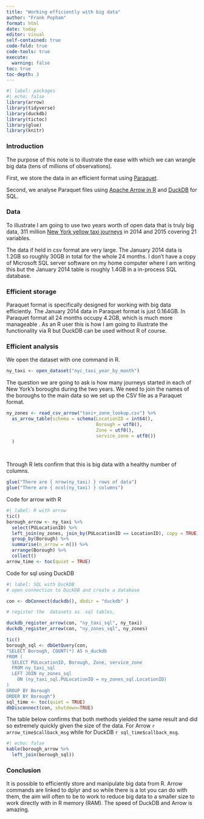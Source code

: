 ```yaml
---
title: "Working efficiently with big data"
author: "Frank Popham"
format: html
date: today
editor: visual
self-contained: true
code-fold: true
code-tools: true
execute: 
  warning: false
toc: true
toc-depth: 3
---
```


```r
#| label: packages 
#| echo: false
library(arrow)
library(tidyverse)
library(duckdb)
library(tictoc)
library(glue)
library(knitr)
```

### Introduction

The purpose of this note is to illustrate the ease with which we can wrangle big data (tens of millions of observations).

First, we store the data in an efficient format using [Paraquet](https://parquet.apache.org/docs/).

Second, we analyse Paraquet files using [Apache Arrow in R](https://arrow.apache.org/docs/r/) and [DuckDB](https://duckdb.org/) for SQL.

### Data

To illustrate I am going to use two years worth of open data that is truly big data, 311 million [New York yellow taxi journeys](https://www.nyc.gov/site/tlc/about/tlc-trip-record-data.page) in 2014 and 2015 covering 21 variables.

The data if held in csv format are very large. The January 2014 data is 1.2GB so roughly 30GB in total for the whole 24 months. I don't have a copy of Microsoft SQL server software on my home computer where I am writing this but the January 2014 table is roughly 1.4GB in a in-process SQL database.

### Efficient storage

Paraquet format is specifically designed for working with big data efficiently. The January 2014 data in Paraquet format is just 0.164GB. In Paraquet format all 24 months occupy 4.2GB, which is much more manageable . As an R user this is how I am going to illustrate the functionality via R but DuckDB can be used without R of course.

### Efficient analysis

We open the dataset with one command in R.

```r
ny_taxi <- open_dataset("nyc_taxi_year_by_month")

```

The question we are going to ask is how many journeys started in each of New York's boroughs during the two years. We need to join the names of the boroughs to the main data so we set up the CSV file as a Paraquet format.

```r

ny_zones <- read_csv_arrow("taxi+_zone_lookup.csv") %>%
  as_arrow_table(schema = schema(LocationID = int64(),
                                 Borough = utf8(),
                                 Zone = utf8(),
                                 service_zone = utf8())
  )
 
  
```

Through R lets confirm that this is big data with a healthy number of columns.

```r
glue("There are { nrow(ny_taxi) } rows of data")
glue("There are { ncol(ny_taxi) } columns")
```

Code for arrow with R

```r
#| label: R with arrow
tic()
borough_arrow <- ny_taxi %>%
  select(PULocationID) %>%
  left_join(ny_zones, join_by(PULocationID == LocationID), copy = TRUE) %>%
  group_by(Borough) %>%
  summarise(n_arrow = n()) %>%
  arrange(Borough) %>%
  collect()
arrow_time <- toc(quiet = TRUE)

```

Code for sql using DuckDB

```r
#| label: SQL with DuckDB
# open connection to DuckDB and create a database

con <- dbConnect(duckdb(), dbdir = "duckdb" )

# register the  datasets as  sql tables, 

duckdb_register_arrow(con, "ny_taxi_sql", ny_taxi)
duckdb_register_arrow(con, "ny_zones_sql", ny_zones)

tic()
borough_sql <- dbGetQuery(con, 
"SELECT Borough, COUNT(*) AS n_duckdb
FROM (
  SELECT PULocationID, Borough, Zone, service_zone
  FROM ny_taxi_sql
  LEFT JOIN ny_zones_sql
    ON (ny_taxi_sql.PULocationID = ny_zones_sql.LocationID)
) 
GROUP BY Borough
ORDER BY Borough")
sql_time <- toc(quiet = TRUE)
dbDisconnect(con, shutdown=TRUE)

```

The table below confirms that both methods yielded the same result and did so extremely quickly given the size of the data. For Arrow `r arrow_time$callback_msg` while for DuckDB `r sql_time$callback_msg`.

```r
#| echo: false
kable(borough_arrow %>%
  left_join(borough_sql))


```

### Conclusion

It is possible to efficiently store and manipulate big data from R. Arrow commands are linked to dplyr and so while there is a lot you can do with them, the aim will often to be to work to reduce big data to a smaller size to work directly with in R memory (RAM). The speed of DuckDB and Arrow is amazing.
